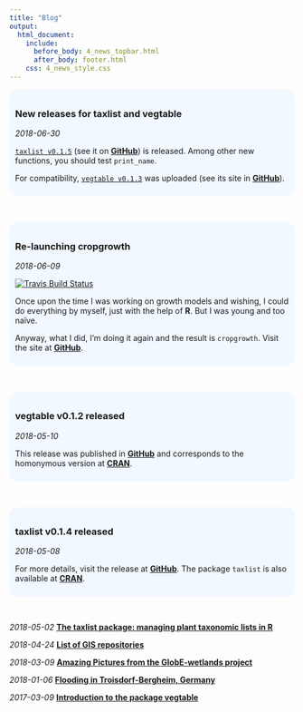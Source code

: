 ---
title: "Blog"
output:
  html_document:
    include:
      before_body: 4_news_topbar.html
      after_body: footer.html
    css: 4_news_style.css
---

<!-- releases for vegtable and taxlist +++++++++++++++++++++++++++++++++++++ -->
<div style="background-color: #f1f8ff; text-align: left; padding: 10px;
border-radius: 15px">

### New releases for taxlist and vegtable

*2018-06-30*

[`taxlist v0.1.5`](https://cran.r-project.org/package=taxlist) (see it on
[**GitHub**](https://github.com/kamapu/taxlist)) is released.
Among other new functions, you should test `print_name`.

For compatibility,
[`vegtable v0.1.3`](https://cran.r-project.org/package=vegtable) was
uploaded (see its site in [**GitHub**](https://github.com/kamapu/vegtable)).

</div>

<br/>

<!-- re-launching cropgrowth +++++++++++++++++++++++++++++++++++++++++++++++ -->
<div style="background-color: #f1f8ff; text-align: left; padding: 10px;
border-radius: 15px">

### Re-launching cropgrowth

*2018-06-09*

[![Travis Build Status](https://travis-ci.org/kamapu/cropgrowth.svg?branch=master)](https://travis-ci.org/kamapu/cropgrowth)

Once upon the time I was working on growth models and wishing, I could do
everything by myself, just with the help of **R**.
But I was young and too na&iuml;ve.

Anyway, what I did, I'm doing it again and the result is `cropgrowth`.
Visit the site at [**GitHub**](https://github.com/kamapu/cropgrowth).

</div>

<br/>

<!-- vegtable v0.1.2 +++++++++++++++++++++++++++++++++++++++++++++++++++++++ -->
<div style="background-color: #f1f8ff; text-align: left; padding: 10px;
border-radius: 15px">

### vegtable v0.1.2 released

*2018-05-10*

This release was published in
[**GitHub**](https://github.com/kamapu/vegtable/releases/tag/v0.1.2) and
corresponds to the homonymous version at
[**CRAN**](https://cran.r-project.org/package=vegtable).

</div>

<br/>

<!-- taxlist v0.1.4 ++++++++++++++++++++++++++++++++++++++++++++++++++++++++ -->
<div style="background-color: #f1f8ff; text-align: left; padding: 10px;
border-radius: 15px">

### taxlist v0.1.4 released

*2018-05-08*

For more details, visit the release at 
[**GitHub**](https://github.com/kamapu/taxlist/releases/tag/v0.1.4).
The package `taxlist` is also available at
[**CRAN**](https://cran.r-project.org/package=taxlit).

</div>

<br/>

<!-- TODO +++++++++++++++++++++++++++++++++++++++++++++++++++++++ -->

*2018-05-02* **[The taxlist package: managing plant taxonomic lists in
R](https://doi.org/10.3897/BDJ.6.e23635)**

*2018-04-24* **[List of GIS repositories](documents/GIS_Repositories.pdf)**

*2018-03-09* **[Amazing Pictures from the GlobE-wetlands project
](https://photos.google.com/share/AF1QipOkR46_z-5CmhLalP3ckv_rck3-4sCYDz4NNWSGgTDdY1K4e7-wH9MCGUSfAgUSuQ?key=eklJUmhFT05ORHdUdVFHUzJhcVE2R3BwTEI5YUxn)**

*2018-01-06* **[Flooding in Troisdorf-Bergheim,
Germany](https://photos.google.com/share/AF1QipPr8y7V3CbaYCzMXPqQYagYBBMNjbxy3bF8--ZYM7LyhYJ41Ul8LwTjdJrZaZ8NTA?key=c3NNTWxKaHB5S2hCZHBHVXdjbVFHc1hDTDktdjdR)**

*2017-03-09* **[Introduction to the package
vegtable](documents/workshops_freiburg_2017.html)**

<br/>
